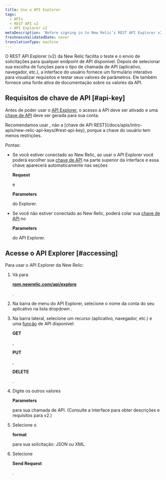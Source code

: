 ```yaml
---
title: Use o API Explorer
tags:
  - APIs
  - REST API v2
  - API Explorer v2
metaDescription: 'Before signing in to New Relic’s REST API Explorer v2 at https://rpm.newrelic.com/api/explore, activate API access and generate an API key for your account.'
freshnessValidatedDate: never
translationType: machine
---
```


O REST API Explorer (v2) da New Relic facilita o teste e o envio de solicitações para qualquer endpoint de API disponível. Depois de selecionar sua escolha de funções para o tipo de chamada de API (aplicativo, navegador, etc.), a interface do usuário fornece um formulário interativo para visualizar requisitos e testar seus valores de parâmetros. Ele também fornece uma fonte ativa de documentação sobre os valores da API.

## Requisitos de chave de API [#api-key]

Antes de poder usar o [API Explorer](https://rpm.newrelic.com/api/explore), o acesso à API deve ser ativado e uma [chave de API](/docs/apis/rest-api-v2/requirements/rest-api-key) deve ser gerada para sua conta.

<Callout variant="important">
  Recomendamos usar <InlinePopover type="userKey"/>, não a [chave de API REST](/docs/apis/intro-apis/new-relic-api-keys/#rest-api-key), porque a chave do usuário tem menos restrições.
</Callout>

Pontas:

* Se você estiver conectado ao New Relic, ao usar o API Explorer você poderá escolher sua [chave de API](/docs/apis/rest-api-v2/getting-started/introduction-new-relic-rest-api-v2#api_key) na parte superior da interface e essa chave aparecerá automaticamente nas seções

  <DoNotTranslate>**Request**</DoNotTranslate>

  e

  <DoNotTranslate>**Parameters**</DoNotTranslate>

  do Explorer.

* Se você não estiver conectado ao New Relic, poderá colar sua [chave de API](/docs/apis/rest-api-v2/getting-started/introduction-new-relic-rest-api-v2#api_key) no

  <DoNotTranslate>**Parameters**</DoNotTranslate>

  do API Explorer.

## Acesse o API Explorer [#accessing]

Para usar o API Explorer da New Relic:

1. Vá para

   <DoNotTranslate>**[rpm.newrelic.com/api/explore](https://rpm.newrelic.com/api/explore)**</DoNotTranslate>

   .

2. Na barra de menu do API Explorer, selecione o nome da conta do seu aplicativo na lista dropdown .

3. Na barra lateral, selecione um recurso (aplicativo, navegador, etc.) e uma [função](/docs/apm/apis/api-explorer-v2/parts-api-explorer#functions) de API disponível:

   <DoNotTranslate>**GET**</DoNotTranslate>

   ,

   <DoNotTranslate>**PUT**</DoNotTranslate>

   ,

   <DoNotTranslate>**DELETE**</DoNotTranslate>

   .

4. Digite os outros valores

   <DoNotTranslate>**Parameters**</DoNotTranslate>

   para sua chamada de API. (Consulte a interface para obter descrições e requisitos para v2.)

5. Selecione o

   <DoNotTranslate>**format**</DoNotTranslate>

   para sua solicitação: JSON ou XML.

6. Selecione

   <DoNotTranslate>**Send Request**</DoNotTranslate>

   .